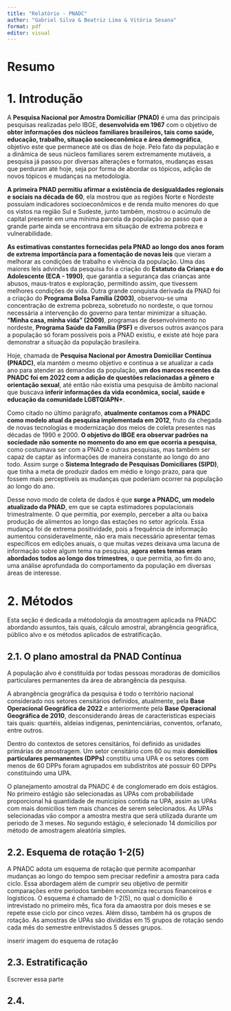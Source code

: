 ```yaml
---
title: "Relatório - PNADC"
author: "Gabriel Silva & Beatriz Lima & Vitória Sesana"
format: pdf
editor: visual
---
```


# Resumo

# 1. Introdução

A **Pesquisa Nacional por Amostra Domiciliar (PNAD)** é uma das principais pesquisas realizadas pelo IBGE, **desenvolvida em 1967** com o objetivo de **obter informações dos núcleos familiares brasileiros, tais como saúde, educação, trabalho, situação socioeconômica e área demográfica**, objetivo este que permanece até os dias de hoje. Pelo fato da população e a dinâmica de seus núcleos familiares serem extremamente mutáveis, a pesquisa já passou por diversas alterações e formatos, mudanças essas que perduram até hoje, seja por forma de abordar os tópicos, adição de novos tópicos e mudanças na metodologia.

**A primeira PNAD permitiu afirmar a existência de desigualdades regionais e sociais na década de 60**, ela mostrou que as regiões Norte e Nordeste possuíam indicadores socioeconômicos e de renda muito menores do que os vistos na região Sul e Sudeste, junto também, mostrou o acúmulo de capital presente em uma mínima parcela da população ao passo que a grande parte ainda se encontrava em situação de extrema pobreza e vulnerabilidade.

**As estimativas constantes fornecidas pela PNAD ao longo dos anos foram de extrema importância para a fomentação de novas leis** que vieram a melhorar as condições de trabalho e vivência da população. Uma das maiores leis advindas da pesquisa foi a criação do **Estatuto da Criança e do Adolescente (ECA - 1990)**, que garantia a segurança das crianças ante abusos, maus-tratos e exploração, permitindo assim, que tivessem melhores condições de vida. Outra grande conquista derivada da PNAD foi a criação do **Programa Bolsa Família (2003)**, observou-se uma concentração de extrema pobreza, sobretudo no nordeste, o que tornou necessária a intervenção do governo para tentar minimizar a situação. **“Minha casa, minha vida” (2009)**, programas de desenvolvimento no nordeste, **Programa Saúde da Família (PSF)** e diversos outros avanços para a população só foram possíveis pois a PNAD existiu, e existe até hoje para demonstrar a situação da população brasileira.

Hoje, chamada de **Pesquisa Nacional por Amostra Domiciliar Contínua (PNADC)**, ela mantém o mesmo objetivo e continua a se atualizar a cada ano para atender as demandas da população, **um dos marcos recentes da PNADC foi em 2022 com a adição de questões relacionadas a gênero e orientação sexual**, até então não existia uma pesquisa de âmbito nacional que buscava **inferir informações da vida econômica, social, saúde e educação da comunidade LGBTQIAPN+**.

Como citado no último parágrafo, **atualmente contamos com a PNADC como modelo atual da pesquisa implementada em 2012**, fruto da chegada de novas tecnologias e modernização dos meios de coleta presentes nas décadas de 1990 e 2000. **O objetivo do IBGE era observar padrões na sociedade não somente no momento do ano em que ocorria a pesquisa**, como costumava ser com a PNAD e outras pesquisas, mas também ser capaz de captar as informações de maneira constante ao longo do ano todo. Assim surge o **Sistema Integrado de Pesquisas Domiciliares (SIPD)**, que tinha a meta de produzir dados em médio e longo prazo, para que fossem mais perceptíveis as mudanças que poderiam ocorrer na população ao longo do ano.

Desse novo modo de coleta de dados é que **surge a PNADC, um modelo atualizado da PNAD**, em que se capta estimadores populacionais trimestralmente. O que permitia, por exemplo, perceber a alta ou baixa produção de alimentos ao longo das estações no setor agrícola. Essa mudança foi de extrema positividade, pois a frequência de informação aumentou consideravelmente, não era mais necessário apresentar temas específicos em edições anuais, o que muitas vezes deixava uma lacuna de informação sobre algum tema na pesquisa, **agora estes temas eram abordados todos ao longo dos trimestres**, o que permitia, ao fim do ano, uma análise aprofundada do comportamento da população em diversas áreas de interesse.

# 2. Métodos

Esta seção é dedicada a métodologia da amostragem aplicada na PNADC abordando assuntos, tais quais, cálculo amostral, abrangência geográfica, público alvo e os métodos aplicados de estratificação.

## 2.1. O plano amostral da PNAD Contínua

A população alvo é constituída por todas pessoas moradoras de domicilios particulares permanentes da área de abrangência da pesquisa.

A abrangência geográfica da pesquisa é todo o território nacional considerado nos setores censitários definidos, atualmente, pela **Base Operacional Geográfica de 2022** e anteriormente pela **Base Operacional Geográfica de 2010**, desconsiderando áreas de caracteristicas especiais tais quais: quartéis, aldeias indigenas, penintenciárias, conventos, orfanato, entre outros.

Dentro do contextos de setores censitários, foi definido as unidades primárias de amostragem. Um setor censitário com 60 ou mais **domicilios particulares permanentes (DPPs)** constitiu uma UPA e os setores com menos de 60 DPPs foram agrupados em subdistritos até possuir 60 DPPs constituindo uma UPA.

O planejamento amostral da PNADC é de conglomerado em dois estágios. No primeiro estágio são selecionadas as UPAs com probabilidade proporcional há quantidade de municipios contida na UPA, assim as UPAs com mais domicilios tem mais chances de serem selecionados. As UPAs selecionadas vão compor a amostra mestra que será utilizada durante um periodo de 3 meses. No segundo estágio, é selecionado 14 domicilios por método de amostragem aleatória simples.

## 2.2. Esquema de rotação 1-2(5)

A PNADC adota um esquema de rotação que permite acompanhar mudanças ao longo do tempoo sem precisar redefinir a amostra para cada ciclo. Essa abordagem além de cumprir seu objetivo de permitir comparações entre periodos também economiza recursos financeiros e logisticos. O esquema é chamado de 1-2(5), no qual o domicilio é intrevistado no primeiro mês, fica fora da amaostra por dois meses e se repete esse ciclo por cinco vezes. Além disso, também há os grupos de rotação. As amostras de UPAs são divididas em 15 grupos de rotação sendo cada mês do semestre entrevistados 5 desses grupos.

inserir imagem do esquema de rotação

## 2.3. Estratificação

Escrever essa parte

## 2.4.


